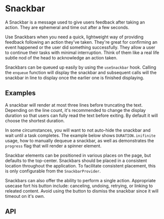 <!--
Copyright (c) 2018-2020 Uber Technologies, Inc.

This source code is licensed under the MIT license found in the
LICENSE file in the root directory of this source tree.
-->





# Snackbar

A Snackbar is a message used to give users feedback after taking an action. They are ephemeral
and time out after a few seconds.

Use Snackbars when you need a quick, lightweight way of providing feedback following an action
they've taken. They're great for confirming an event happened or the user did something
successfully. They allow a user to continue their tasks with minimal interruption. Think of
them like a real life subtle nod of the head to acknowledge an action taken.

Snackbars can be queued up easily by using the `useSnackbar` hook. Calling the `enqueue` function
will display the snackbar and subsequent calls will the snackbar in line to display once the earlier
one is finished displaying.

## Examples

A snackbar will render at most three lines before truncating the text. Depending on the line
count, it's recommended to change the display duration so that users can fully read the text
before exiting. By default it will choose the shortest duration.

<Example title="Line lengths" path="snackbar/line-lengths.js">
  <LineLengths />
</Example>

In some circumstances, you will want to not auto-hide the snackbar and wait until a task
completes. The example below shows `DURATION.inifinite` usage, how to manually dequeue a
snackbar, as well as demonstrates the `progress` flag that will render a spinner element.

<Example title="Infinite duration" path="snackbar/infinite-duration.js">
  <InfiniteDuration />
</Example>

Snackbar elements can be positioned in various places on the page, but defaults to the
top-center. Snackbars should be placed in a consistent location throughout the application.
To facilitate consistent placement, this is only configurable from the `SnackbarProvider`.

<Example title="Placement" path="snackbar/placement.js">
  <Placement />
</Example>

Snackbars can also offer the ability to perform a single action. Appropriate usecase fort
his button include: canceling, undoing, retrying, or linking to releated content. Avoid
using the button to dismiss the snackbar since it will timeout on it's own.

<Example title="Action button usage" path="snackbar/action-button-usage.js">
  <ActionButtonUsage />
</Example>

## API

<Exports
  component={SnackbarExports}
  title="Snackbar exports"
  path="baseui/snackbar"
/>
